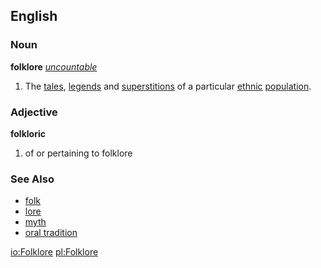 ==English==
===Noun===
{{wikipedia}}
'''folklore''' ''[[uncountable]]''
#The [[tale]]s, [[legend]]s and [[superstition]]s of a particular [[ethnic]] [[population]].

=== Adjective ===
'''folkloric'''
# of or pertaining to folklore

=== See Also ===
*[[folk]]
*[[lore]]
*[[myth]]
*[[oral tradition]]

[[io:Folklore]]
[[pl:Folklore]]